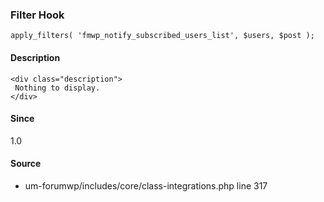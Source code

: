 
<UMBreadCrumb type="filter"/>

### Filter Hook    
    
```
apply_filters( 'fmwp_notify_subscribed_users_list', $users, $post );
```

#### Description
    <div class="description">
     Nothing to display.
    </div>

#### Since
<div class="description">
1.0
</div>

#### Source
  - <Link href="https://github.com/ultimatemember/um-forumwp/tree/2.1.4/includes/core/class-integrations.php#L317">um-forumwp/includes/core/class-integrations.php</Link> <Link href="https://github.com/ultimatemember/um-forumwp/tree/2.1.4/includes/core/class-integrations.php#L317">line 317</Link>

